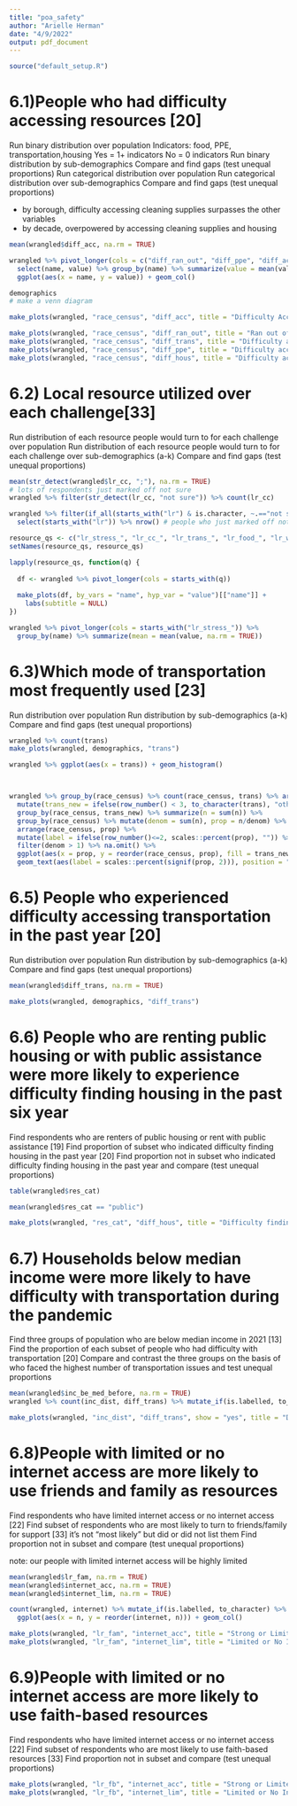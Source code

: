 ```yaml
---
title: "poa_safety"
author: "Arielle Herman"
date: "4/9/2022"
output: pdf_document
---
```


```r
source("default_setup.R")
```

# 6.1)People who had difficulty accessing resources  [20]

Run binary distribution over population
Indicators: food, PPE, transportation,housing
Yes = 1+ indicators
No = 0 indicators
Run binary distribution by sub-demographics
Compare and find gaps (test unequal proportions)
Run categorical distribution over population
Run categorical distribution over sub-demographics
Compare and find gaps (test unequal proportions)

- by borough, difficulty accessing cleaning supplies surpasses the other variables
- by decade, overpowered by accessing cleaning supplies and housing



```r
mean(wrangled$diff_acc, na.rm = TRUE)

wrangled %>% pivot_longer(cols = c("diff_ran_out", "diff_ppe", "diff_acc", "diff_trans", "diff_hous")) %>%
  select(name, value) %>% group_by(name) %>% summarize(value = mean(value, na.rm = TRUE)) %>%
  ggplot(aes(x = name, y = value)) + geom_col()

demographics
# make a venn diagram

make_plots(wrangled, "race_census", "diff_acc", title = "Difficulty Accessing Resources", show = "true")

make_plots(wrangled, "race_census", "diff_ran_out", title = "Ran out of food", show = "true")
make_plots(wrangled, "race_census", "diff_trans", title = "Difficulty accessing trans", show = "true")
make_plots(wrangled, "race_census", "diff_ppe", title = "Difficulty accessing cleaning supplies", show = "true")
make_plots(wrangled, "race_census", "diff_hous", title = "Difficulty accessing housing", show = "true")
```


# 6.2) Local resource utilized over each challenge[33]

Run distribution of each resource people would turn to for each challenge over population
Run distribution of each resource people would turn to for each challenge over sub-demographics (a-k)
Compare and find gaps (test unequal proportions)

```r
mean(str_detect(wrangled$lr_cc, ";"), na.rm = TRUE)
# lots of respondents just marked off not sure
wrangled %>% filter(str_detect(lr_cc, "not sure")) %>% count(lr_cc)

wrangled %>% filter(if_all(starts_with("lr") & is.character, ~.=="not sure")) %>%
  select(starts_with("lr")) %>% nrow() # people who just marked off not sure for everything

resource_qs <- c("lr_stress_", "lr_cc_", "lr_trans_", "lr_food_", "lr_wtr_", "lr_hc_", "lr_ec_", "lr_hc_")
setNames(resource_qs, resource_qs)

lapply(resource_qs, function(q) {
  
  df <- wrangled %>% pivot_longer(cols = starts_with(q))
  
  make_plots(df, by_vars = "name", hyp_var = "value")[["name"]] +
    labs(subtitle = NULL)
})

wrangled %>% pivot_longer(cols = starts_with("lr_stress_")) %>%
  group_by(name) %>% summarize(mean = mean(value, na.rm = TRUE))

```

# 6.3)Which mode of transportation most frequently used [23]

Run distribution over population
Run distribution by sub-demographics (a-k)
Compare and find gaps (test unequal proportions)

```r
wrangled %>% count(trans)
make_plots(wrangled, demographics, "trans")

wrangled %>% ggplot(aes(x = trans)) + geom_histogram()



wrangled %>% group_by(race_census) %>% count(race_census, trans) %>% arrange(race_census, desc(n)) %>%
  mutate(trans_new = ifelse(row_number() < 3, to_character(trans), "other")) %>%
  group_by(race_census, trans_new) %>% summarize(n = sum(n)) %>%
  group_by(race_census) %>% mutate(denom = sum(n), prop = n/denom) %>%
  arrange(race_census, prop) %>%
  mutate(label = ifelse(row_number()<=2, scales::percent(prop), "")) %>%
  filter(denom > 1) %>% na.omit() %>%
  ggplot(aes(x = prop, y = reorder(race_census, prop), fill = trans_new)) + geom_col(position = "fill") +
  geom_text(aes(label = scales::percent(signif(prop, 2))), position = "fill", hjust = 2)
```

# 6.5) People who experienced difficulty accessing transportation in the past year [20]

Run distribution over population
Run distribution by sub-demographics (a-k)
Compare and find gaps (test unequal proportions)

```r
mean(wrangled$diff_trans, na.rm = TRUE)

make_plots(wrangled, demographics, "diff_trans")
```

# 6.6) People who are renting public housing or with public assistance were more likely to experience difficulty finding housing in the past six year 

Find respondents who are renters of public housing or rent with public assistance [19]
Find proportion of subset who indicated difficulty finding housing in the past year [20]
Find proportion not in subset who indicated difficulty finding housing in the past year and compare (test unequal proportions)

```r
table(wrangled$res_cat)

mean(wrangled$res_cat == "public")

make_plots(wrangled, "res_cat", "diff_hous", title = "Difficulty finding housing")
```

# 6.7) Households below median income were more likely to have difficulty with transportation during the pandemic

Find three groups of population who are below median income in 2021 [13]
Find the proportion of each subset of people who had difficulty with transportation [20]
Compare and contrast the three groups on the basis of who faced the highest number of transportation issues and test unequal proportions

```r
mean(wrangled$inc_be_med_before, na.rm = TRUE)
wrangled %>% count(inc_dist, diff_trans) %>% mutate_if(is.labelled, to_character)

make_plots(wrangled, "inc_dist", "diff_trans", show = "yes", title = "Difficulty Accessing Transportation")
```


# 6.8)People with limited or no internet access are more likely to use friends and family as resources

Find respondents who have limited internet access or no internet access [22]
Find subset of respondents who are most likely to turn to friends/family for support [33]
it's not "most likely" but did or did not list them
Find proportion not in subset and compare (test unequal proportions)

note: our people with limited internet access will be highly limited

```r
mean(wrangled$lr_fam, na.rm = TRUE)
mean(wrangled$internet_acc, na.rm = TRUE)
mean(wrangled$internet_lim, na.rm = TRUE)

count(wrangled, internet) %>% mutate_if(is.labelled, to_character) %>%
  ggplot(aes(x = n, y = reorder(internet, n))) + geom_col()

make_plots(wrangled, "lr_fam", "internet_acc", title = "Strong or Limited Internet Access")
make_plots(wrangled, "lr_fam", "internet_lim", title = "Limited or No Internet Access")
```


# 6.9)People with limited or no internet access are more likely to use faith-based resources

Find respondents who have limited internet access or no internet access [22]
Find subset of respondents who are most likely to use faith-based resources [33]
Find proportion not in subset and compare (test unequal proportions)

```r
make_plots(wrangled, "lr_fb", "internet_acc", title = "Strong or Limited Internet Access")
make_plots(wrangled, "lr_fb", "internet_lim", title = "Limited or No Internet Access")
```
